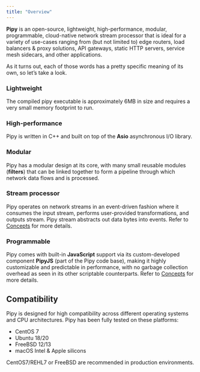 ```yaml
---
title: "Overview"
---
```


**Pipy** is an open-source, lightweight, high-performance, modular, programmable, cloud-native network stream processor that is ideal for a variety of use-cases ranging from (but not limited to) edge routers, load balancers & proxy solutions, API gateways, static HTTP servers, service mesh sidecars, and other applications. 

As it turns out, each of those words has a pretty specific meaning of its own, so let’s take a look.

### Lightweight
The compiled pipy executable is approximately 6MB in size and requires a very small memory footprint to run.

### High-performance
Pipy is written in C++ and built on top of the **Asio** asynchronous I/O library.

### Modular
Pipy has a modular design at its core, with many small reusable modules (**filters**) that can be linked together to form a pipeline through which network data flows and is processed.

### Stream processor
Pipy operates on network streams in an event-driven fashion where it consumes the input stream, performs user-provided transformations, and outputs stream. Pipy stream abstracts out data bytes into events. Refer to [Concepts](concepts) for more details.

### Programmable
Pipy comes with built-in **JavaScript** support via its custom-developed component **PipyJS** (part of the Pipy code base), making it highly customizable and predictable in performance, with no garbage collection overhead as seen in its other scriptable counterparts. Refer to [Concepts](concepts) for more details.

## Compatibility

Pipy is designed for high compatibility across different operating systems and CPU architectures. Pipy has been fully tested on these platforms:

* CentOS 7
* Ubuntu 18/20
* FreeBSD 12/13
* macOS Intel & Apple silicons

CentOS7/REHL7 or FreeBSD are recommended in production environments.